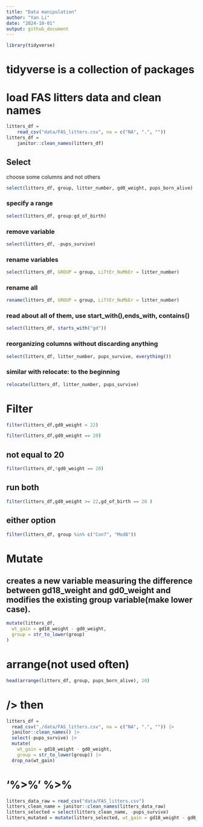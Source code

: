 ```yaml
---
title: "Data manipulation"
author: "Yan Li"
date: "2024-10-01"
output: github_document
---
```


```r
library(tidyverse)
```
# tidyverse is a collection of packages

# load FAS litters data and clean names
```r

litters_df = 
    read_csv("data/FAS_litters.csv", na = c("NA", ".", ""))
litters_df = 
    janitor::clean_names(litters_df)
```

## Select
choose some columns and not others
```r
select(litters_df, group, litter_number, gd0_weight, pups_born_alive)
```
### specify a range
```r
select(litters_df, group:gd_of_birth)
```

### remove variable
```r
select(litters_df, -pups_survive)
```

### rename variables
```r
select(litters_df, GROUP = group, LiTtEr_NuMbEr = litter_number)
```
### rename all
```r
rename(litters_df, GROUP = group, LiTtEr_NuMbEr = litter_number)
```

### read about all of them, use start_with(),ends_with, contains()
```r
select(litters_df, starts_with("gd"))
```

### reorganizing columns without discarding anything
```r
select(litters_df, litter_number, pups_survive, everything())
```
### similar with relocate: to the beginning
```r
relocate(litters_df, litter_number, pups_survive)
```
# Filter
```r
filter(litters_df,gd0_weight < 22)
```

```r
filter(litters_df,gd0_weight == 20)
```

## not equal to 20
```r
filter(litters_df,!gd0_weight == 20)
```

## run both
```r
filter(litters_df,gd0_weight >= 22,gd_of_birth == 20 )
```
## either option

```r
filter(litters_df, group %in% c("Con7", "Mod8"))
```

# Mutate

## creates a new variable  measuring the difference between gd18_weight and gd0_weight and modifies the existing group variable(make lower case).
```r
mutate(litters_df,
  wt_gain = gd18_weight - gd0_weight,
  group = str_to_lower(group)
)
```
# arrange(not used often)

```r
head(arrange(litters_df, group, pups_born_alive), 10)
```

# /> then

```r
litters_df = 
  read_csv("./data/FAS_litters.csv", na = c("NA", ".", "")) |> 
  janitor::clean_names() |> 
  select(-pups_survive) |> 
  mutate(
    wt_gain = gd18_weight - gd0_weight,
    group = str_to_lower(group)) |> 
  drop_na(wt_gain)
```

# '%>%' %>% 
```r
litters_data_raw = read_csv("data/FAS_litters.csv")
litters_clean_name = janitor::clean_names(litters_data_raw)
litters_selected = select(litters_clean_name, -pups_survive)
litters_mutated = mutate(litters_selected, wt_gain = gd18_weight - gd0_weight)
```









